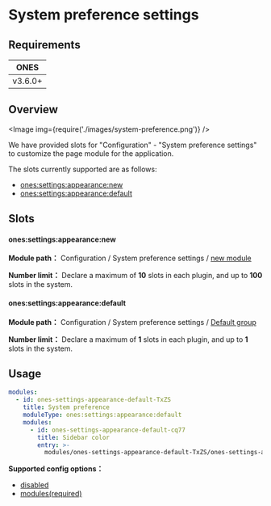 
# System preference settings

## Requirements

|  ONES   |
| :-----: |
| v3.6.0+ |

## Overview

<Image img={require('./images/system-preference.png')} />

We have provided slots for "Configuration" - "System preference settings" to customize the page module for the application.

The slots currently supported are as follows:

- [ones:settings:appearance:new](#onessettingsappearancenew)
- [ones:settings:appearance:default](#onessettingsappearancedefault)

## Slots

#### ones:settings:appearance:new

**Module path：** Configuration / System preference settings / [new module](../index.mdx#slot-hierarchy)

**Number limit：** Declare a maximum of **10** slots in each plugin, and up to **100** slots in the system.

#### ones:settings:appearance:default

**Module path：** Configuration / System preference settings / [Default group](../index.mdx#slot-hierarchy)

**Number limit：** Declare a maximum of **1** slots in each plugin, and up to **1** slots in the system.

## Usage

```yaml
modules:
  - id: ones-settings-appearance-default-TxZS
    title: System preference
    moduleType: ones:settings:appearance:default
    modules:
      - id: ones-settings-appearance-default-cq77
        title: Sidebar color
        entry: >-
          modules/ones-settings-appearance-default-TxZS/ones-settings-appearance-default-cq77/index.html
```

**Supported config options：**

- [disabled](../../../../../reference/config/plugin.yaml#disabled)
- [modules(required)](../../../../../reference/config/plugin.yaml#subModule)
